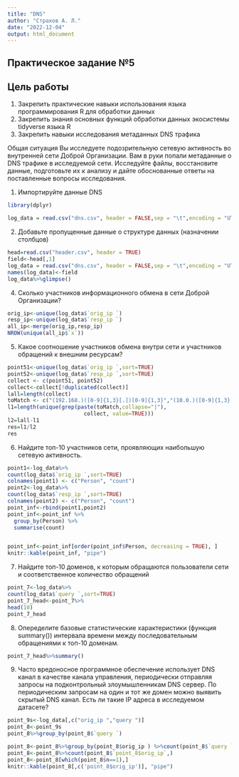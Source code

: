 ```yaml
---
title: "DNS"
author: "Страхов А. Л."
date: "2022-12-04"
output: html_document
---
```


## Практическое задание №5
## Цель работы
 1. Закрепить практические навыки использования языка программирования R для обработки данных
 2. Закрепить знания основных функций обработки данных экосистемы tidyverse языка R
 3. Закрепить навыки исследования метаданных DNS трафика


Общая ситуация
Вы исследуете подозрительную сетевую активность во внутренней сети Доброй Организации. Вам в руки попали метаданные о DNS трафике в исследуемой сети. Исследуйте файлы, восстановите данные, подготовьте их к анализу и дайте обоснованные ответы на поставленные вопросы исследования.

1. Импортируйте данные DNS
```r
library(dplyr)

log_data = read.csv("dns.csv", header = FALSE,sep = "\t",encoding = "UTF-8")
```


2. Добавьте пропущенные данные о структуре данных (назначении столбцов)
```r
head=read.csv("header.csv", header = TRUE)
field<-head[,1]
log_data = read.csv("dns.csv", header = FALSE,sep = "\t",encoding = "UTF-8")
names(log_data)<-field
log_data%>%glimpse()
```



4. Сколько участников информационного обмена в сети Доброй Организации?

```r
orig_ip<-unique(log_data$`orig_ip `)
resp_ip<-unique(log_data$`resp_ip `)
all_ip<-merge(orig_ip,resp_ip)
NROW(unique(all_ip$`x`))
```

5. Какое соотношение участников обмена внутри сети и участников обращений к внешним ресурсам?
```r
point51<-unique(log_data$`orig_ip `,sort=TRUE)
point52<-unique(log_data$`resp_ip `,sort=TRUE)
collect <- c(point51, point52)
collect<-collect[!duplicated(collect)]
lall=length(collect)
toMatch <- c("(192.168.)([0-9]{1,3}[.])[0-9]{1,3}","(10.0.)([0-9]{1,3}[.])[0-9]{1,3}","(100.64.)([0-9]{1,3}[.])[0-9]{1,3}","(172.16.)([0-9]{1,3}[.])[0-9]{1,3}")
l1=length(unique(grep(paste(toMatch,collapse="|"), 
                        collect, value=TRUE)))
l2=lall-l1
res=l1/l2
res
```

6. Найдите топ-10 участников сети, проявляющих наибольшую сетевую активность.
```r
point1<-log_data%>%
count(log_data$`orig_ip `,sort=TRUE)
colnames(point1) <- c("Person", "count")
point2<-log_data%>%
count(log_data$`resp_ip `,sort=TRUE)
colnames(point2) <- c("Person", "count")
point_inf<-rbind(point1,point2)
point_inf<-point_inf %>%
  group_by(Person) %>%
  summarise(count)


point_inf<-point_inf[order(point_inf$Person, decreasing = TRUE), ]   
knitr::kable(point_inf, "pipe")
```


7. Найдите топ-10 доменов, к которым обращаются пользователи сети и соответственное количество обращений

```r
point_7<-log_data%>%
count(log_data$`query `,sort=TRUE)
point_7_head<-point_7%>%
head(10)
point_7_head
```

8. Опеределите базовые статистические характеристики (функция summary()) интервала времени между последовательным обращениями к топ-10 доменам.
```r
point_7_head%>%summary()
```

9. Часто вредоносное программное обеспечение использует DNS канал в качестве канала управления, периодически отправляя запросы на подконтрольный злоумышленникам DNS сервер. По периодическим запросам на один и тот же домен можно выявить скрытый DNS канал. Есть ли такие IP адреса в исследуемом датасете?
```r
point_9s<-log_data[,c("orig_ip ","query ")]
point_8<-point_9s
point_8%>%group_by(point_8$`query `)
```

```r
point_8<-point_8%>%group_by(point_8$orig_ip ) %>%count(point_8$`query `,sort=TRUE)
point_8<-point_8%>%count(point_8$`point_8$orig_ip`,)
point_8<-point_8[which(point_8$n==1),]
knitr::kable(point_8[,c('point_8$orig_ip')], "pipe")
```



















